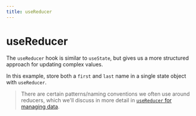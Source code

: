 ```yaml
---
title: useReducer
---
```



# useReducer

The `useReducer` hook is similar to `useState`, but gives us a more structured approach for updating complex values.

In this example, store both a `first` and `last` name in a single state object with `useReducer`.

> There are certain patterns/naming conventions we often use around reducers, which we'll discuss in more detail in [`useReducer` for managing data](/app/data_management/usereducer).

<Example title="useReducer" code={useReducer} />

